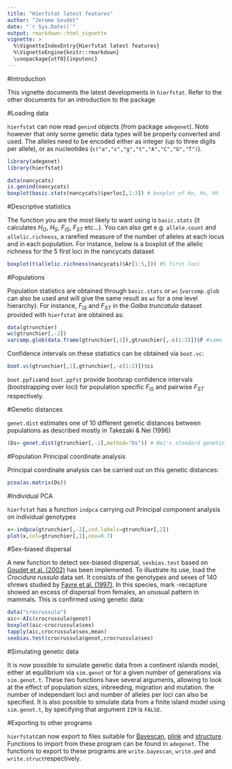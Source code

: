 ```yaml
---
title: "Hierfstat latest features"
author: "Jerome Goudet"
date: "`r Sys.Date()`"
output: rmarkdown::html_vignette
vignette: >
  %\VignetteIndexEntry{Hierfstat latest features}
  %\VignetteEngine{knitr::rmarkdown}
  \usepackage{utf8}{inputenc}
---
```


#Introduction

This vignette documents the latest developments in `hierfstat`. Refer to the other documents for an introduction to the package

#Loading data

`hierfstat` can now read `genind` objects (from package `adegenet`). Note however that only some genetic data types will be properly converted and used.  The alleles need to be encoded either as integer (up to three digits per allele), or as nucleotides (`c("a","c","g","t","A","C","G","T")`).

```r
library(adegenet)
library(hierfstat)
```

```r
data(nancycats) 
is.genind(nancycats)
boxplot(basic.stats(nancycats)$perloc[,1:3]) # boxplot of Ho, Hs, Ht
```

#Descriptive statistics

The function you are the most likely to want using is `basic.stats` (it calculates $H_O$, $H_S$, $F_{IS}$, $F_{ST}$ etc...).  You can also get e.g. `allele.count` and `allelic.richness`, a rarefied measure of the number of alleles at each locus and in each population. For instance, below is a boxplot of the allelic richness for the 5 first loci in the nancycats dataset

```r
boxplot(t(allelic.richness(nancycats)$Ar[1:5,])) #5 first loci
```

#Populations 

Population statistics are obtained through `basic.stats` or `wc` (`varcomp.glob` can also be used and will give the same result as `wc` for a one level hierarchy). For instance, $F_{IS}$ and $F_{ST}$ in the *Galba truncatula* dataset provided with `hierfstat` are obtained as:

```r
data(gtrunchier) 
wc(gtrunchier[,-2])
varcomp.glob(data.frame(gtrunchier[,1]),gtrunchier[,-c(1:2)])$F #same
```

Confidence intervals on these statistics can be obtained via `boot.vc`:

```r
boot.vc(gtrunchier[,1],gtrunchier[,-c(1:2)])$ci
```

`boot.ppfis`and `boot.ppfst` provide bootsrap confidence intervals (bootstrapping over loci) for population specific $F_{IS}$ and pairwise $F_{ST}$ respectively. 

#Genetic distances

`genet.dist` estimates one of 10 different genetic distances between populations as described mostly in Takezaki & Nei (1996)

```r
(Ds<-genet.dist(gtrunchier[,-2],method="Ds")) # Nei's standard genetic distances
```


#Population Principal coordinate analysis

Principal coordinate analysis can be carried out on this genetic distances:

```r
pcoa(as.matrix(Ds))
```

#Individual PCA

`hierfstat` has a function `indpca` carrying out Principal component analysis on individual genotypes

```r
x<-indpca(gtrunchier[,-2],ind.labels=gtrunchier[,2])
plot(x,col=gtrunchier[,1],cex=0.7)
```

#Sex-biased dispersal

A new function to detect sex-biased dispersal, `sexbias.test` based on [Goudet et al. (2002)](http://onlinelibrary.wiley.com/doi/10.1046/j.1365-294X.2002.01496.x/abstract) has been implemented. 
To illustrate its use, load the *Crocidura russula* data set. It consists of the genotypes and sexes of 140 shrews studied by [Favre et al. (1997)](http://rspb.royalsocietypublishing.org/content/264/1378/127). In this species, mark -recapture showed an excess of dispersal from females, an unusual pattern in mammals. This is confirmed using genetic data: 

```r
data("crocrussula")
aic<-AIc(crocrussula$genot)
boxplot(aic~crocrussula$sex)
tapply(aic,crocrussula$sex,mean)
sexbias.test(crocrussula$genot,crocrussula$sex)
```
#Simulating genetic data

It is now possible to simulate genetic data from a continent islands model, either at equilibrium via `sim.genot` or for a given number of generations via `sim.genot.t`.  These two functions have several arguments, allowing to look at the effect of population sizes, inbreeding, migration and mutation. the number of independant loci and number of alleles per loci can also be specified. It is also possible to simulate data from a finite island model using `sim.genot.t`, by specifying that argument `IIM` is `FALSE`.  


#Exporting to other programs

`hierfstat`can now export to files suitable for [Bayescan](http://cmpg.unibe.ch/software/BayeScan/), [plink](http://pngu.mgh.harvard.edu/~purcell/plink/) and [structure](http://pritchardlab.stanford.edu/structure.html). Functions to import from these program can be found in `adegenet`. The functions to export to these programs are `write.bayescan`, `write.ped` and `write.struct`respectively.



